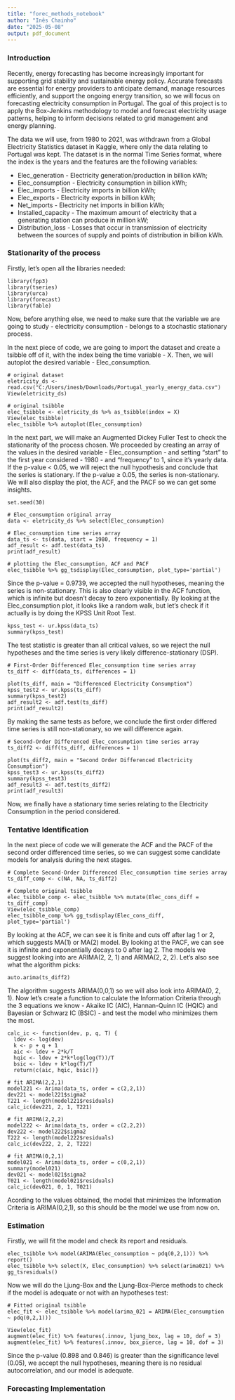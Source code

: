 ---
title: "forec_methods_notebook"
author: "Inês Chainho"
date: "2025-05-08"
output: pdf_document
---

### Introduction

Recently, energy forecasting has become increasingly important for supporting grid stability and sustainable energy policy. Accurate forecasts are essential for energy providers to anticipate demand, manage resources efficiently, and support the ongoing energy transition, so we will focus on forecasting electricity consumption in Portugal. The goal of this project is to apply the Box-Jenkins methodology to model and forecast electricity usage patterns, helping to inform decisions related to grid management and energy planning.

The data we will use, from 1980 to 2021, was withdrawn from a Global Electricity Statistics dataset in Kaggle, where only the data relating to Portugal was kept. The dataset is in the normal Time Series format, where the index is the years and the features are the following variables:

* Elec_generation - Electricity generation/production in billion kWh;
* Elec_consumption - Electricity consumption in billion kWh;
* Elec_imports - Electricity imports in billion kWh;
* Elec_exports - Electricity exports in billion kWh;
* Net_imports - Electricity net imports in billion kWh;
* Installed_capacity - The maximum amount of electricity that a generating station can produce in million kW;
* Distribution_loss - Losses that occur in transmission of electricity between the sources of supply and points of distribution in billion kWh.

### Stationarity of the process

Firstly, let's open all the libraries needed:

```
library(fpp3)
library(tseries)
library(urca)
library(forecast)
library(fable)
```

Now, before anything else, we need to make sure that the variable we are going to study - electricity consumption - belongs to a stochastic stationary process.

In the next piece of code, we are going to import the dataset and create a tsibble off of it, with the index being the time variable - X. Then, we will autoplot the desired variable - Elec_consumption.

```
# original dataset
eletricity_ds <- read.csv("C:/Users/inesb/Downloads/Portugal_yearly_energy_data.csv")
View(eletricity_ds)

# original tsibble
elec_tsibble <- eletricity_ds %>% as_tsibble(index = X)
View(elec_tsibble)
elec_tsibble %>% autoplot(Elec_consumption)
```

In the next part, we will make an Augmented Dickey Fuller Test to check the stationarity of the process chosen. We proceeded by creating an array of the values in the desired variable - Elec_consumption - and setting "start" to the first year considered - 1980 - and "frequency" to 1, since it's yearly data. If the p-value < 0.05, we will reject the null hypothesis and conclude that the series is stationary. If the p-value ≥ 0.05, the series is non-stationary.
We will also display the plot, the ACF, and the PACF so we can get some insights.

```
set.seed(30)

# Elec_consumption original array
data <- eletricity_ds %>% select(Elec_consumption)

# Elec_consumption time series array
data_ts <- ts(data, start = 1980, frequency = 1)
adf_result <- adf.test(data_ts)
print(adf_result)

# plotting the Elec_consumption, ACF and PACF
elec_tsibble %>% gg_tsdisplay(Elec_consumption, plot_type='partial')
```

Since the p-value = 0.9739, we accepted the null hypotheses, meaning the series is non-stationary. This is also clearly visible in the ACF function, which is infinite but doesn't decay to zero exponentially.
By looking at the Elec_consumption plot, it looks like a random walk, but let's check if it actually is by doing the KPSS Unit Root Test.

```
kpss_test <- ur.kpss(data_ts)
summary(kpss_test)
```

The test statistic is greater than all critical values, so we reject the null hypotheses and the time series is very likely difference-stationary (DSP).

```
# First-Order Differenced Elec_consumption time series array
ts_diff <- diff(data_ts, differences = 1)

plot(ts_diff, main = "Differenced Electricity Consumption")
kpss_test2 <- ur.kpss(ts_diff)
summary(kpss_test2)
adf_result2 <- adf.test(ts_diff)
print(adf_result2)
```

By making the same tests as before, we conclude the first order differed time series is still non-stationary, so we will difference again.

```
# Second-Order Differenced Elec_consumption time series array
ts_diff2 <- diff(ts_diff, differences = 1)

plot(ts_diff2, main = "Second Order Differenced Electricity Consumption")
kpss_test3 <- ur.kpss(ts_diff2)
summary(kpss_test3)
adf_result3 <- adf.test(ts_diff2)
print(adf_result3)
```

Now, we finally have a stationary time series relating to the Electricity Consumption in the period considered.

### Tentative Identification

In the next piece of code we will generate the ACF and the PACF of the second order differenced time series, so we can suggest some candidate models for analysis during the next stages.

```
# Complete Second-Order Differenced Elec_consumption time series array
ts_diff_comp <- c(NA, NA, ts_diff2)

# Complete original tsibble
elec_tsibble_comp <- elec_tsibble %>% mutate(Elec_cons_diff = ts_diff_comp)
View(elec_tsibble_comp)
elec_tsibble_comp %>% gg_tsdisplay(Elec_cons_diff, plot_type='partial')
```

By looking at the ACF, we can see it is finite and cuts off after lag 1 or 2, which suggests MA(1) or MA(2) model. By looking at the PACF, we can see it is infinite and exponentially decays to 0 after lag 2. The models we suggest looking into are ARIMA(2, 2, 1) and ARIMA(2, 2, 2).
Let's also see what the algorithm picks:

```
auto.arima(ts_diff2)
```

The algorithm suggests ARIMA(0,0,1) so we will also look into ARIMA(0, 2, 1).
Now let's create a function to calculate the Information Criteria through the 3 equations we know - Akaike IC (AIC), Hannan-Quinn IC (HQIC) and Bayesian or Schwarz IC (BSIC) - and test the model who minimizes them the most.

```
calc_ic <- function(dev, p, q, T) {
  ldev <- log(dev)
  k <- p + q + 1
  aic <- ldev + 2*k/T
  hqic <- ldev + 2*k*log(log(T))/T
  bsic <- ldev + k*log(T)/T
  return(c(aic, hqic, bsic))}

# fit ARIMA(2,2,1)
model221 <- Arima(data_ts, order = c(2,2,1))
dev221 <- model221$sigma2
T221 <- length(model221$residuals)
calc_ic(dev221, 2, 1, T221)

# fit ARIMA(2,2,2)
model222 <- Arima(data_ts, order = c(2,2,2))
dev222 <- model222$sigma2
T222 <- length(model222$residuals)
calc_ic(dev222, 2, 2, T222)

# fit ARIMA(0,2,1)
model021 <- Arima(data_ts, order = c(0,2,1))
summary(model021)
dev021 <- model021$sigma2
T021 <- length(model021$residuals)
calc_ic(dev021, 0, 1, T021)
```

Acording to the values obtained, the model that minimizes the Information Criteria is ARIMA(0,2,1), so this should be the model we use from now on.

### Estimation

Firstly, we will fit the model and check its report and residuals.

```
elec_tsibble %>% model(ARIMA(Elec_consumption ~ pdq(0,2,1))) %>% report()
elec_tsibble %>% select(X, Elec_consumption) %>% select(arima021) %>% gg_tsresiduals()
```

Now we will do the Ljung-Box and the Ljung-Box-Pierce methods to check if the model is adequate or not with an hypotheses test:

```
# Fitted original tsibble
elec_fit <- elec_tsibble %>% model(arima_021 = ARIMA(Elec_consumption ~ pdq(0,2,1)))

View(elec_fit)
augment(elec_fit) %>% features(.innov, ljung_box, lag = 10, dof = 3)
augment(elec_fit) %>% features(.innov, box_pierce, lag = 10, dof = 3)
```

Since the p-value (0.898 and 0.846) is greater than the significance level (0.05), we accept the null hypotheses, meaning there is no residual autocorrelation, and our model is adequate.

### Forecasting Implementation

